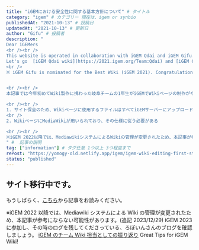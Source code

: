 ```yaml
---
title: "iGEMにおける安全性に関する基本方針について" # タイトル
category: "igem" # カテゴリー 現在は、igem or synbio
publishedAt: "2021-10-13" # 投稿日
updatedAt: "2021-10-13" # 更新日
author: "Gifu" # 投稿者
description: "
Dear iGEMers
<br /><br />
This website is operated in collaboration with iGEM Qdai and iGEM Gifu. This article have compiled information about iGEM in Japanese to provide a new information resource for new Japanese iGEMers in the future. 
Let's go  [iGEM Qdai wiki](https://2021.igem.org/Team:Qdai) and [iGEM Gifu 2021 wiki](https://2021.igem.org/Team:Gifu) !
<br />
※ iGEM Gifu is nominated for the Best Wiki (iGEM 2021). Congratulations!


<br /><br />
本記事では今年初めてWiki製作に携わった岐阜チームの1年生がiGEMでWikiページの制作がややこしくなっている原因であると考える以下の２点について解説を行います。

<br /><br />
1. サイト保全のため、Wikiページに使用するファイルはすべてiGEMサーバーにアップロードする必要がある
<br />
2. WikiページにMediaWikiが用いられており、その仕様に従う必要がある

<br /><br />
※iGEM 2022以降では、MediawikiシステムによるWikiの管理が変更されたため、本記事が参考にならない可能性があります。(追記 2022/5/3)
" #  記事の説明
tag: ["information"] # タグ任意 1つ以上 3つ程度まで
rePost: "https://yomogy-old.netlify.app/igem/igem-wiki-editing-first-step-tips" # 記事の転載の場合は"url"を記入。例 : "https//yomogy"
status: "published"
---
```


## サイト移行中です。

もうしばらく、[こちら](https://yomogy-old.netlify.app/igem/igem-wiki-editing-first-step-tips)から記事をお読みください。

※iGEM 2022 以降では、Mediawiki システムによる Wiki の管理が変更されたため、本記事が参考にならない可能性があります。(追記 2023/12/29)
iGEM 2023 に参加し、その時のログを残してくださっている、ろぼいんさんのブログを確認しましょう。
[iGEM のチーム Wiki 担当としての振り返り](https://roboin.io/article/2023/12/08/behind-the-scenes-of-japan-united-teams-igem-2023/) Great Tips for iGEM Wiki!
